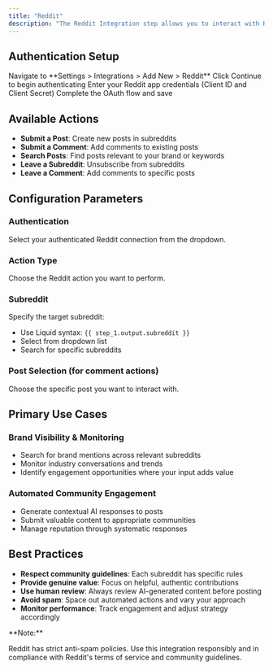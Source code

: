 ```yaml
---
title: "Reddit"
description: "The Reddit Integration step allows you to interact with Reddit programmatically to monitor brand mentions, engage with communities, and manage your Reddit presence."
---
```


## Authentication Setup

<Steps>
<Step>
    Navigate to **Settings > Integrations > Add New > Reddit**
</Step>
<Step>
    Click Continue to begin authenticating
</Step>
<Step>
    Enter your Reddit app credentials (Client ID and Client Secret)
</Step>
<Step>
    Complete the OAuth flow and save
</Step>
</Steps>

## Available Actions

- **Submit a Post**: Create new posts in subreddits
- **Submit a Comment**: Add comments to existing posts
- **Search Posts**: Find posts relevant to your brand or keywords
- **Leave a Subreddit**: Unsubscribe from subreddits
- **Leave a Comment**: Add comments to specific posts

## Configuration Parameters

### Authentication

Select your authenticated Reddit connection from the dropdown.

### Action Type

Choose the Reddit action you want to perform.

### Subreddit

Specify the target subreddit:

- Use Liquid syntax: `{{ step_1.output.subreddit }}`
- Select from dropdown list
- Search for specific subreddits

### Post Selection (for comment actions)

Choose the specific post you want to interact with.

## Primary Use Cases

### Brand Visibility & Monitoring

- Search for brand mentions across relevant subreddits
- Monitor industry conversations and trends
- Identify engagement opportunities where your input adds value

### Automated Community Engagement

- Generate contextual AI responses to posts
- Submit valuable content to appropriate communities
- Manage reputation through systematic responses

## Best Practices

- **Respect community guidelines**: Each subreddit has specific rules
- **Provide genuine value**: Focus on helpful, authentic contributions
- **Use human review**: Always review AI-generated content before posting
- **Avoid spam**: Space out automated actions and vary your approach
- **Monitor performance**: Track engagement and adjust strategy accordingly

<Info>
**Note:** 

Reddit has strict anti-spam policies. Use this integration responsibly and in compliance with Reddit's terms of service and community guidelines.
</Info>
